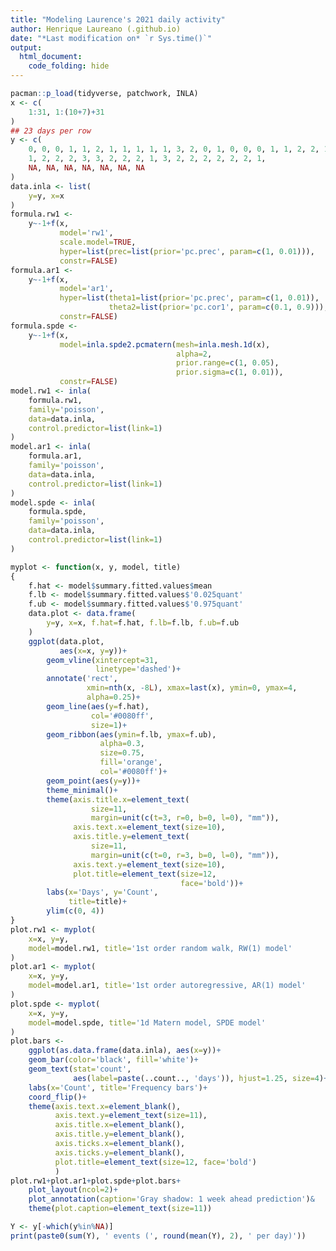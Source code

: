 ```yaml
---
title: "Modeling Laurence's 2021 daily activity"
author: Henrique Laureano (.github.io)
date: "*Last modification on* `r Sys.time()`"
output:
  html_document:
    code_folding: hide
---
```


```r
pacman::p_load(tidyverse, patchwork, INLA)
x <- c(
    1:31, 1:(10+7)+31
)
## 23 days per row
y <- c(
    0, 0, 0, 1, 1, 2, 1, 1, 1, 1, 1, 3, 2, 0, 1, 0, 0, 0, 1, 1, 2, 2, 1, 
    1, 2, 2, 2, 3, 3, 2, 2, 2, 1, 3, 2, 2, 2, 2, 2, 2, 1,
    NA, NA, NA, NA, NA, NA, NA
)
data.inla <- list(
    y=y, x=x
)
formula.rw1 <-
    y~-1+f(x,
           model='rw1',
           scale.model=TRUE,
           hyper=list(prec=list(prior='pc.prec', param=c(1, 0.01))),
           constr=FALSE)
formula.ar1 <-
    y~-1+f(x,
           model='ar1',
           hyper=list(theta1=list(prior='pc.prec', param=c(1, 0.01)),
                      theta2=list(prior='pc.cor1', param=c(0.1, 0.9))),
           constr=FALSE)
formula.spde <-
    y~-1+f(x,
           model=inla.spde2.pcmatern(mesh=inla.mesh.1d(x),
                                     alpha=2,
                                     prior.range=c(1, 0.05),
                                     prior.sigma=c(1, 0.01)),
           constr=FALSE)
model.rw1 <- inla(
    formula.rw1,
    family='poisson',
    data=data.inla,
    control.predictor=list(link=1)
)
model.ar1 <- inla(
    formula.ar1,
    family='poisson',
    data=data.inla,
    control.predictor=list(link=1)
)
model.spde <- inla(
    formula.spde,
    family='poisson',
    data=data.inla,
    control.predictor=list(link=1)
)
```

```r
myplot <- function(x, y, model, title)
{
    f.hat <- model$summary.fitted.values$mean
    f.lb <- model$summary.fitted.values$'0.025quant'
    f.ub <- model$summary.fitted.values$'0.975quant'
    data.plot <- data.frame(
        y=y, x=x, f.hat=f.hat, f.lb=f.lb, f.ub=f.ub
    )
    ggplot(data.plot,
           aes(x=x, y=y))+
        geom_vline(xintercept=31,
                   linetype='dashed')+
        annotate('rect',
                 xmin=nth(x, -8L), xmax=last(x), ymin=0, ymax=4,
                 alpha=0.25)+
        geom_line(aes(y=f.hat),
                  col='#0080ff',
                  size=1)+
        geom_ribbon(aes(ymin=f.lb, ymax=f.ub),
                    alpha=0.3,
                    size=0.75,
                    fill='orange',
                    col='#0080ff')+
        geom_point(aes(y=y))+
        theme_minimal()+
        theme(axis.title.x=element_text(
                  size=11, 
                  margin=unit(c(t=3, r=0, b=0, l=0), "mm")),
              axis.text.x=element_text(size=10), 
              axis.title.y=element_text(
                  size=11, 
                  margin=unit(c(t=0, r=3, b=0, l=0), "mm")),
              axis.text.y=element_text(size=10),
              plot.title=element_text(size=12,
                                      face='bold'))+
        labs(x='Days', y='Count',
             title=title)+
        ylim(c(0, 4))
}
plot.rw1 <- myplot(
    x=x, y=y,
    model=model.rw1, title='1st order random walk, RW(1) model'
) 
plot.ar1 <- myplot(
    x=x, y=y,
    model=model.ar1, title='1st order autoregressive, AR(1) model'
)
plot.spde <- myplot(
    x=x, y=y,
    model=model.spde, title='1d Matern model, SPDE model'
)
plot.bars <-
    ggplot(as.data.frame(data.inla), aes(x=y))+
    geom_bar(color='black', fill='white')+
    geom_text(stat='count',
              aes(label=paste(..count.., 'days')), hjust=1.25, size=4)+
    labs(x='Count', title='Frequency bars')+
    coord_flip()+
    theme(axis.text.x=element_blank(),
          axis.text.y=element_text(size=11),
          axis.title.x=element_blank(),
          axis.title.y=element_blank(),
          axis.ticks.x=element_blank(), 
          axis.ticks.y=element_blank(), 
          plot.title=element_text(size=12, face='bold')
          )
plot.rw1+plot.ar1+plot.spde+plot.bars+
    plot_layout(ncol=2)+
    plot_annotation(caption='Gray shadow: 1 week ahead prediction')&
    theme(plot.caption=element_text(size=11))
```

```r
Y <- y[-which(y%in%NA)]
print(paste0(sum(Y), ' events (', round(mean(Y), 2), ' per day)'))
```
